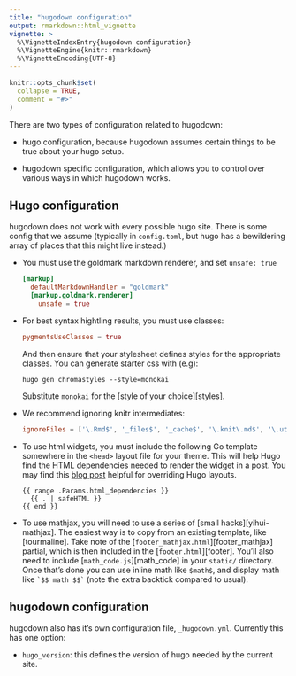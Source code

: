 ```yaml
---
title: "hugodown configuration"
output: rmarkdown::html_vignette
vignette: >
  %\VignetteIndexEntry{hugodown configuration}
  %\VignetteEngine{knitr::rmarkdown}
  %\VignetteEncoding{UTF-8}
---
```


```r
knitr::opts_chunk$set(
  collapse = TRUE,
  comment = "#>"
)
```

There are two types of configuration related to hugodown:

* hugo configuration, because hugodown assumes certain things to be true
  about your hugo setup.
  
* hugodown specific configuration, which allows you to control over various
  ways in which hugodown works.

## Hugo configuration

hugodown does not work with every possible hugo site. There is some config that we assume (typically in `config.toml`, but hugo has a bewildering array of places that this might live instead.)

*   You must use the goldmark markdown renderer, and set `unsafe: true`

    ```toml
    [markup]
      defaultMarkdownHandler = "goldmark"
      [markup.goldmark.renderer]
        unsafe = true
    ```

*   For best syntax hightling results, you must use classes:

    ```toml
    pygmentsUseClasses = true
    ```
    
    And then ensure that your stylesheet defines styles for the appropriate 
    classes. You can generate starter css with (e.g):
    
    ```
    hugo gen chromastyles --style=monokai
    ```
    
    Substitute `monokai` for the [style of your choice][styles].

*   We recommend ignoring knitr intermediates:

    ```toml
    ignoreFiles = ['\.Rmd$', '_files$', '_cache$', '\.knit\.md$', '\.utf8\.md$']
    ```

*   To use html widgets, you must include the following Go template somewhere
    in the `<head>` layout file for your theme. This will help Hugo find the 
    HTML dependencies needed to render the widget in a post. You may find this 
    [blog post](https://zwbetz.com/override-a-hugo-theme/) helpful for 
    overriding Hugo layouts.
  
    ```
    {{ range .Params.html_dependencies }}
      {{ . | safeHTML }}
    {{ end }}
    ```

*   To use mathjax, you will need to use a series of [small hacks][yihui-mathjax]. 
    The easiest way is to copy from an existing template, like [tourmaline].
    Take note of the [`footer_mathjax.html`][footer_mathjax] partial, which
    is then included in the [`footer.html`][footer]. You'll also need to include
    [`math_code.js`][math_code] in your `static/` directory. Once that's done
    you can use inline math like `$math$`, and display math like 
    `` `$$ math $$` `` (note the extra backtick compared to usual).

## hugodown configuration

hugodown also has it's own configuration file, `_hugodown.yml`. Currently this has one option:

* `hugo_version`: this defines the version of hugo needed by the current site.
